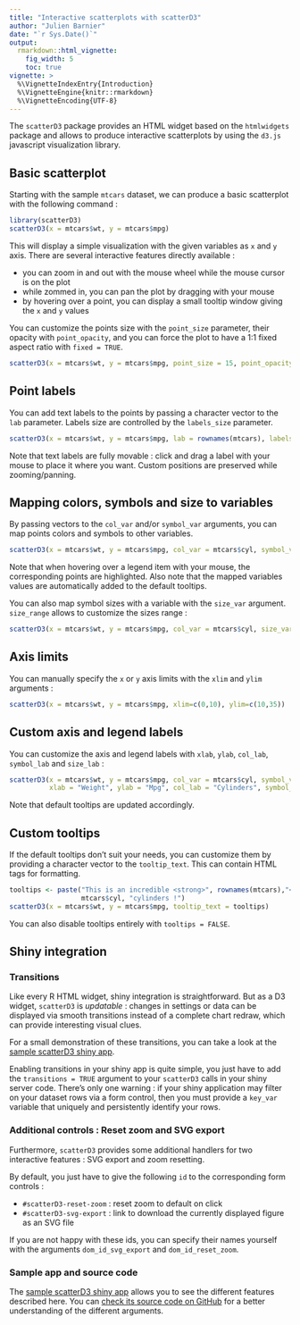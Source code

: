 ```yaml
---
title: "Interactive scatterplots with scatterD3"
author: "Julien Barnier"
date: "`r Sys.Date()`"
output: 
  rmarkdown::html_vignette:
    fig_width: 5
    toc: true
vignette: >
  %\VignetteIndexEntry{Introduction}
  %\VignetteEngine{knitr::rmarkdown}
  %\VignetteEncoding{UTF-8}
---
```


The `scatterD3` package provides an HTML widget based on the `htmlwidgets` package and allows to produce interactive scatterplots by using the `d3.js` javascript visualization library.

## Basic scatterplot

Starting with the sample `mtcars` dataset, we can produce a basic scatterplot with the following command :

```r
library(scatterD3)
scatterD3(x = mtcars$wt, y = mtcars$mpg)
```

This will display a simple visualization with the given variables as `x` and `y` axis. There are several interactive features directly available :

- you can zoom in and out with the mouse wheel while the mouse cursor is on the plot
- while zommed in, you can pan the plot by dragging with your mouse
- by hovering over a point, you can display a small tooltip window giving the `x` and `y` values

You can customize the points size with the `point_size` parameter, their opacity with `point_opacity`, and you can force the plot to have a 1:1 fixed aspect ratio with `fixed = TRUE`.

```r
scatterD3(x = mtcars$wt, y = mtcars$mpg, point_size = 15, point_opacity = 0.5, fixed = TRUE)
```

## Point labels

You can add text labels to the points by passing a character vector to the `lab` parameter. Labels size are controlled by the `labels_size` parameter.

```r
scatterD3(x = mtcars$wt, y = mtcars$mpg, lab = rownames(mtcars), labels_size = 9)
```

Note that text labels are fully movable : click and drag a label with your mouse to place it where you want. Custom positions are preserved while zooming/panning.


## Mapping colors, symbols and size to variables

By passing vectors to the `col_var` and/or `symbol_var` arguments, you can map points colors and symbols to other variables.

```r
scatterD3(x = mtcars$wt, y = mtcars$mpg, col_var = mtcars$cyl, symbol_var = mtcars$gear)
```

Note that when hovering over a legend item with your mouse, the corresponding points are highlighted. Also note that the mapped variables values are automatically added to the default tooltips.

You can also map symbol sizes with a variable with the `size_var` argument. `size_range` allows to customize the sizes range :

```r
scatterD3(x = mtcars$wt, y = mtcars$mpg, col_var = mtcars$cyl, size_var = mtcars$hp, size_range = c(10,1000), point_opacity = 0.7)
```

## Axis limits

You can manually specify the `x` or `y` axis limits with the `xlim` and `ylim` arguments :

```r
scatterD3(x = mtcars$wt, y = mtcars$mpg, xlim=c(0,10), ylim=c(10,35))
```



## Custom axis and legend labels

You can customize the axis and legend labels with `xlab`, `ylab`, `col_lab`, `symbol_lab` and `size_lab` :

```r
scatterD3(x = mtcars$wt, y = mtcars$mpg, col_var = mtcars$cyl, symbol_var = mtcars$gear,
          xlab = "Weight", ylab = "Mpg", col_lab = "Cylinders", symbol_lab = "Gears")
```

Note that default tooltips are updated accordingly.


## Custom tooltips

If the default tooltips don't suit your needs, you can customize them by providing a character vector to the `tooltip_text`. This can contain HTML tags for formatting.

```r
tooltips <- paste("This is an incredible <strong>", rownames(mtcars),"</strong><br />with ", 
                  mtcars$cyl, "cylinders !")
scatterD3(x = mtcars$wt, y = mtcars$mpg, tooltip_text = tooltips)
```

You can also disable tooltips entirely with `tooltips = FALSE`.

## Shiny integration

### Transitions

Like every R HTML widget, shiny integration is straightforward. But as a D3 widget, `scatterD3` is *updatable* : changes in settings or data can be displayed via smooth transitions instead of a complete chart redraw, which can provide interesting visual clues.

For a small demonstration of these transitions, you can take a look at the
[sample scatterD3 shiny app](http://data.nozav.org/app/scatterD3/).

Enabling transitions in your shiny app is quite simple, you just have to add the `transitions = TRUE` argument to your `scatterD3` calls in your shiny server code. There's only one warning : if your shiny application may filter on your dataset rows via a form control, then you must provide a `key_var` variable that uniquely and persistently identify your rows.


### Additional controls : Reset zoom and SVG export

Furthermore, `scatterD3` provides some additional handlers for two interactive features : SVG export and zoom resetting.

By default, you just have to give the following `id` to the corresponding form controls :

- `#scatterD3-reset-zoom` : reset zoom to default on click
- `#scatterD3-svg-export` : link to download the currently displayed figure as an SVG file

If you are not happy with these ids, you can specify their names yourself with the arguments `dom_id_svg_export` and `dom_id_reset_zoom`.

### Sample app and source code

The
[sample scatterD3 shiny app](http://data.nozav.org/app/scatterD3/) allows you to see the different features described here. You can [check its source code on GitHub](https://github.com/juba/scatterD3_shiny_app) for a better understanding of the different arguments.
